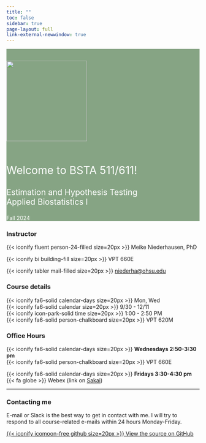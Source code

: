 ```yaml
---
title: ""
toc: false
sidebar: true
page-layout: full
link-external-newwindow: true
---
```


::: {style="background-color: #86A484"}
::: {style="color: #FFFFFF"}
::: {.grid .align-items-center}

::: g-col-4

&nbsp;

![](images/IMG_7897_med.png){fig-align="center" width="210"}

:::

::: g-col-8
&nbsp;

::: {style="font-size: 200%;"}
Welcome to BSTA 511/611!
:::

::: {style="font-size: 150%;"}
Estimation and Hypothesis Testing  
Applied Biostatistics I
:::

Fall 2024
:::

:::
:::
:::

::: grid

::: g-col-4
### Instructor

{{< iconify fluent person-24-filled size=20px >}} Meike Niederhausen, PhD

{{< iconify bi building-fill size=20px >}} VPT 660E

{{< iconify tabler mail-filled size=20px >}} [niederha\@ohsu.edu](mailto:niederha@ohsu.edu)
:::

::: g-col-4
### Course details

{{< iconify fa6-solid calendar-days size=20px >}} Mon, Wed   
{{< iconify fa6-solid calendar size=20px >}} 9/30 - 12/11  
{{< iconify icon-park-solid time size=20px >}} 1:00 - 2:50 PM  
{{< iconify fa6-solid person-chalkboard size=20px >}} VPT 620M
:::

::: g-col-4
### Office Hours

{{< iconify fa6-solid calendar-days size=20px >}} __Wednesdays 2:50-3:30 pm__  
{{< iconify fa6-solid person-chalkboard size=20px >}} VPT 660E

{{< iconify fa6-solid calendar-days size=20px >}} __Fridays 3:30-4:30 pm__  
<!-- <i class="fa-solid fa-globe"></i> -->
{{< fa globe >}} Webex (link on [Sakai](https://sakai.ohsu.edu/portal/site/BSTA-511-1-AA-F23/))
:::

<!-- {{< iconify fa6-solid fluent-mdl2:join-online-meeting size=20px >}}  -->
<!-- arcticons:webex -->



:::

------------------------------------------------------------------------

::: grid
::: g-col-8
### Contacting me

E-mail or Slack is the best way to get in contact with me. I will try to respond to all course-related e-mails within 24 hours Monday-Friday.
:::

::: g-col-4
[{{< iconify icomoon-free github size=20px >}} View the source on GitHub](https://github.com/niederhausen/BSTA_511_F24)
:::
:::
